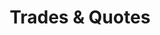 ---
title: 'Trades & Quotes'
openapi: '/api-reference/market-data/etf/en/openapi.yaml GET /market-data/v1/etf/trades-quotes'
---